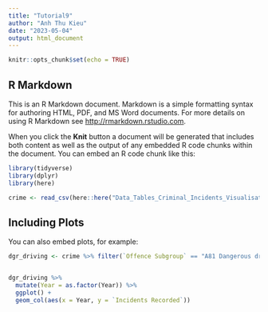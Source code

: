 ```yaml
---
title: "Tutorial9"
author: "Anh Thu Kieu"
date: "2023-05-04"
output: html_document
---
```


```r
knitr::opts_chunk$set(echo = TRUE)
```

## R Markdown

This is an R Markdown document. Markdown is a simple formatting syntax for authoring HTML, PDF, and MS Word documents. For more details on using R Markdown see <http://rmarkdown.rstudio.com>.

When you click the **Knit** button a document will be generated that includes both content as well as the output of any embedded R code chunks within the document. You can embed an R code chunk like this:

```r
library(tidyverse)
library(dplyr)
library(here)
```


```r
crime <- read_csv(here::here("Data_Tables_Criminal_Incidents_Visualisation_Year_Ending_December_2019 (2).csv"))
```

## Including Plots

You can also embed plots, for example:

```r
dgr_driving <- crime %>% filter(`Offence Subgroup` == "A81 Dangerous driving") 


dgr_driving %>% 
  mutate(Year = as.factor(Year)) %>%
  ggplot() + 
  geom_col(aes(x = Year, y = `Incidents Recorded`))
```


